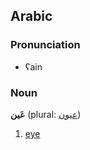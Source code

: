 ==Arabic==
===Pronunciation===
*ʕain

===Noun===
'''عَين''' (plural: [[عيون]])<!-- (ʕujuːn) -->

# [[eye]]